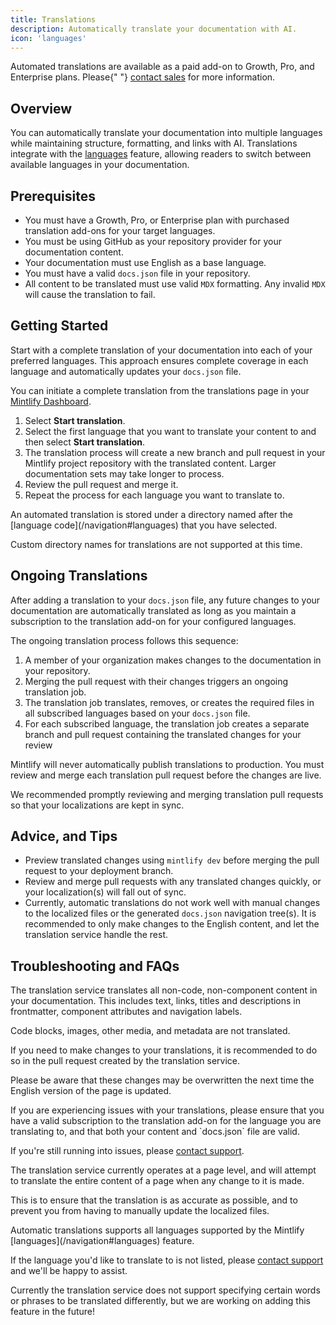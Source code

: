 ```yaml
---
title: Translations
description: Automatically translate your documentation with AI.
icon: 'languages'
---
```


<Info>
  Automated translations are available as a paid add-on to Growth, Pro, and Enterprise plans. Please{" "}
  <a href="mailto:sales@mintlify.com">contact sales</a> for more information.
</Info>

## Overview

You can automatically translate your documentation into multiple languages while maintaining structure, formatting, and links with AI. Translations integrate with the [languages](/navigation#languages) feature, allowing readers to switch between available languages in your documentation.

## Prerequisites

- You must have a Growth, Pro, or Enterprise plan with purchased translation add-ons for your target languages.
- You must be using GitHub as your repository provider for your documentation content.
- Your documentation must use English as a base language.
- You must have a valid `docs.json` file in your repository.
- All content to be translated must use valid `MDX` formatting. Any invalid `MDX` will cause the translation to fail.

## Getting Started

Start with a complete translation of your documentation into each of your preferred languages. This approach ensures complete coverage in each language and automatically updates your `docs.json` file.

You can initiate a complete translation from the translations page in your [Mintlify Dashboard](https://dashboard.mintlify.com/settings/organization/translations).

1. Select **Start translation**.
2. Select the first language that you want to translate your content to and then select **Start translation**.
3. The translation process will create a new branch and pull request in your Mintlify project repository with the translated content. Larger documentation sets may take longer to process.
4. Review the pull request and merge it.
5. Repeat the process for each language you want to translate to.

<Info>
  An automated translation is stored under a directory named after the [language code](/navigation#languages) that you have selected.
  
  Custom directory names for translations are not supported at this time.
</Info>

## Ongoing Translations

After adding a translation to your `docs.json` file, any future changes to your documentation are automatically translated as long as you maintain a subscription to the translation add-on for your configured languages.

The ongoing translation process follows this sequence:

1. A member of your organization makes changes to the documentation in your repository.
2. Merging the pull request with their changes triggers an ongoing translation job.
3. The translation job translates, removes, or creates the required files in all subscribed languages based on your `docs.json` file.
4. For each subscribed language, the translation job creates a separate branch and pull request containing the translated changes for your review

Mintlify will never automatically publish translations to production. You must review and merge each translation pull request before the changes are live.

We recommended promptly reviewing and merging translation pull requests so that your localizations are kept in sync.

## Advice, and Tips

 - Preview translated changes using `mintlify dev` before merging the pull request to your deployment branch.
 - Review and merge pull requests with any translated changes quickly, or your localization(s) will fall out of sync.
 - Currently, automatic translations do not work well with manual changes to the localized files or the generated `docs.json` navigation tree(s). It is recommended to only make changes to the English content, and let the translation service handle the rest.

## Troubleshooting and FAQs

<Accordion title="What content is translated?">
  The translation service translates all non-code, non-component content in your documentation. This includes text, links, titles and descriptions in frontmatter, component attributes and navigation labels.

  Code blocks, images, other media, and metadata are not translated.
</Accordion>

<Accordion title="How do I update my translations manually?">
  If you need to make changes to your translations, it is recommended to do so in the pull request created by the translation service.
  
  Please be aware that these changes may be overwritten the next time the English version of the page is updated.
</Accordion>

<Accordion title="Why is my translation not working?">
  If you are experiencing issues with your translations, please ensure that you have a valid subscription to the translation add-on for the language you are translating to, and that both your content and `docs.json` file are valid.

  If you're still running into issues, please [contact support](mailto:support@mintlify.com).
</Accordion>

<Accordion title="Why are changes sometimes suggested in sections of files that haven't been changed?">
  The translation service currently operates at a page level, and will attempt to translate the entire content of a page when any change to it is made.

  This is to ensure that the translation is as accurate as possible, and to prevent you from having to manually update the localized files.
</Accordion>

<Accordion title="The language I'd like to translate to is not listed.">
  Automatic translations supports all languages supported by the Mintlify [languages](/navigation#languages) feature.

  If the language you'd like to translate to is not listed, please [contact support](mailto:support@mintlify.com) and we'll be happy to assist.
</Accordion>

<Accordion title="I'd like to specify certain words or phrases to be not be translated, or translated differently.">
  Currently the translation service does not support specifying certain words or phrases to be translated differently, but we are working on adding this feature in the future!
</Accordion>

